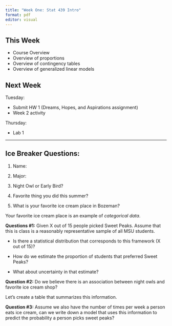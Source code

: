```yaml
---
title: "Week One: Stat 439 Intro"
format: pdf
editor: visual
---
```


## This Week

-   Course Overview
-   Overview of proportions
-   Overview of contingency tables
-   Overview of generalized linear models

## Next Week

Tuesday:

-   Submit HW 1 (Dreams, Hopes, and Aspirations assignment)
-   Week 2 activity

Thursday:

-   Lab 1

------------------------------------------------------------------------

## Ice Breaker Questions:

1.  Name:

2.  Major:

3.  Night Owl or Early Bird?

4.  Favorite thing you did this summer?

5.  What is your favorite ice cream place in Bozeman?

\newpage

Your favorite ice cream place is an example of *categorical data*.

\vfill

**Questions #1:** Given X out of 15 people picked Sweet Peaks. Assume that this is class is a reasonably representative sample of all MSU students.

-   Is there a statistical distribution that corresponds to this framework (X out of 15)?


\vfill

-   How do we estimate the proportion of students that preferred Sweet Peaks?


\vfill

-   What about uncertainty in that estimate?


\vfill

\newpage

**Question #2:** Do we believe there is an association between night owls and favorite ice cream shop?

\vfill

Let's create a table that summarizes this information.

\vfill

**Question #3:** Assume we also have the number of times per week a person eats ice cream, can we write down a model that uses this information to predict the probability a person picks sweet peaks?

\vfill


